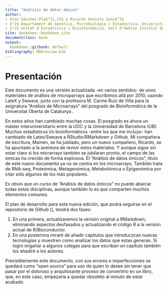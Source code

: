 ```yaml
---
title: "Análisis de datos ómicos"
author: 
- Alex Sánchez-Pla$^{1,2}$ y Ricardo Gonzalo Sanz$^2$
- $^1$ Departament de Genètica, Microbiologia i Estadística. Universitat de Barcelona (UB).
- $^2$ Unitat d'Estadística i Bioinformàtica. Vall d'Hebron Institut de Recerca (VHIR).
site: bookdown::bookdown_site
documentclass: book
output:
  bookdown::gitbook: default
bibliography: MDAreview.bib
---
```


# Presentación

Este documento es una versión actualizada -en varios sentidos- de unos materiales de análisis de microparrays que escribimos allá por 2010, usando LateX y Sweave, junto con la profesora M. Carme Ruíz de Villa para la asignatura "Análisis de Microarrays" del posgrado de Bioinformática de la Universitat Oberta de Catalunya .

En estos años han cambiado muchas cosas. El posgrado es ahora un máster interuniversitario entre la UOC y la Universidad de Barcelona (UB). Muchos estadísticos i/o bioinformáticos -entre los que me incluyo- han cambiado de Latex/Sweave a RStudio/RMarkdown y Github. Mi compañera de escritura, Mamen, se ha jubilado, pero un nuevo compañero, Ricardo, se ha apuntado a la aventura de revivir estos materiales. Y aunque sigue sin estar claro si los micrarrays también se jubilaran pronto, el campo de las ómicas ha crecido de forma explosiva. El "Análisis de datos ómicos", título de este nuevo documento ya no se centra en los microarrays. También trata de RNA-seq, Proteómica, Metagenómica, Metabolómica o Epigenómica por citar sólo algunos de los más populares.

Es obvio que un curso de "Análisis de datos ómicos" no puede abarcar todas estas disciplinas, aunque también lo es que comparten muchos elementos comunes.

El plan de desarrollo para esta nueva edición, que podra seguirse en el repositorio de Github (), tendrá dos fases:

1. En una primera, actualizaremos la versión original a RMarkdown, eliminando aspectos desfasados y actualizando el código R a la version actual de R/Bioconductor.
2. En una posteriora miraré de añadir capítulos que introduczcan nuevas tecnologías y muestren como analizar los datos que estas generan. Si logro engañar a algunos colegas para que escriban un capítulo también los añadiré a los autores.

Previsiblemente este documento, con sus errores e imperfecciones se quedará como "open source" para uso de quien lo desee sin tener que pasar por el doloroso y anquilosante proceso de convertirlo en un libro, que, en este caso, empezaría a quedar obsoleto al minuto de estar acabado.
